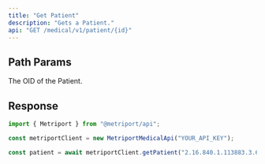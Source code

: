 ```yaml
---
title: "Get Patient"
description: "Gets a Patient."
api: "GET /medical/v1/patient/{id}"
---
```


## Path Params

<ParamField path="id" type="string" required>
  The OID of the Patient.
</ParamField>

## Response

<Snippet file="patient-response.mdx" />

<ResponseExample>

```javascript Metriport SDK
import { Metriport } from "@metriport/api";

const metriportClient = new MetriportMedicalApi("YOUR_API_KEY");

const patient = await metriportClient.getPatient("2.16.840.1.113883.3.666.777");
```

</ResponseExample>

<Snippet file="patient-response-json.mdx" />
